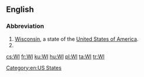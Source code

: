 ==English==

===Abbreviation===
{{head|en|abbreviation}}

# [[Wisconsin]], a state of the [[United States of America]].
# {{w|Women's Institute}}

[[Category:en:US States]]

[[cs:WI]]
[[fr:WI]]
[[ku:WI]]
[[hu:WI]]
[[pl:WI]]
[[ta:WI]]
[[tr:WI]]